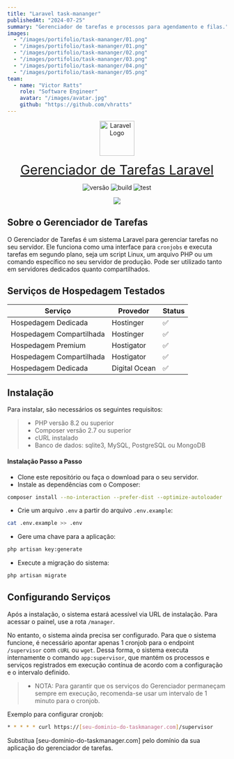 ```yaml
---
title: "Laravel task-mananger"
publishedAt: "2024-07-25"
summary: "Gerenciador de tarefas e processos para agendamento e filas."
images:
  - "/images/portifolio/task-mananger/01.png"
  - "/images/portifolio/task-mananger/01.png"
  - "/images/portifolio/task-mananger/02.png"
  - "/images/portifolio/task-mananger/03.png"
  - "/images/portifolio/task-mananger/04.png"
  - "/images/portifolio/task-mananger/05.png"
team:
  - name: "Victor Ratts"
    role: "Software Engineer"
    avatar: "/images/avatar.jpg"
    github: "https://github.com/vhratts"
---
```


<p align="center">
<a href="#" target="_blank" style="display: flex; justify-content: center;">
<img src="public/app.png" width="400" alt="Laravel Logo" style="width: 80px;" />
</a>
</p>

<p align="center">
<a href="#" style="font-size: 30px;">Gerenciador de Tarefas Laravel</a>
</p>

<p align="center">
<img src="https://img.shields.io/badge/version-1.1.3-cyan" alt="versão" />
<img src="https://img.shields.io/badge/build-pass-red" alt="build" />
<img src="https://img.shields.io/badge/test-pass-green" alt="test" />
</p>

<p align="center">
<img src="/images/portifolio/task-mananger/wallpaper-02.png" />
</p>


## Sobre o Gerenciador de Tarefas

O Gerenciador de Tarefas é um sistema Laravel para gerenciar tarefas no seu servidor. Ele funciona como uma interface para ```cronjobs``` e executa tarefas em segundo plano, seja um script Linux, um arquivo PHP ou um comando específico no seu servidor de produção. Pode ser utilizado tanto em servidores dedicados quanto compartilhados.

## Serviços de Hospedagem Testados

| Serviço | Provedor | Status |
|---------|----------|--------|
| Hospedagem Dedicada | Hostinger | ✅ |
| Hospedagem Compartilhada | Hostinger | ✅ |
| Hospedagem Premium | Hostigator | ✅ |
| Hospedagem Compartilhada | Hostigator | ✅ |
| Hospedagem Dedicada | Digital Ocean | ✅ |

## Instalação

Para instalar, são necessários os seguintes requisitos:

>- PHP versão 8.2 ou superior
>- Composer versão 2.7 ou superior
>- cURL instalado
>- Banco de dados: sqlite3, MySQL, PostgreSQL ou MongoDB

#### Instalação Passo a Passo
* Clone este repositório ou faça o download para o seu servidor.
* Instale as dependências com o Composer:
```sh
composer install --no-interaction --prefer-dist --optimize-autoloader
```
* Crie um arquivo ```.env``` a partir do arquivo ```.env.example```:
```sh
cat .env.example >> .env
```
* Gere uma chave para a aplicação:
```sh
php artisan key:generate
```
* Execute a migração do sistema:
```sh
php artisan migrate
```

## Configurando Serviços

Após a instalação, o sistema estará acessível via URL de instalação.
Para acessar o painel, use a rota ```/manager```.

No entanto, o sistema ainda precisa ser configurado. Para que o sistema funcione, é necessário apontar apenas 1 cronjob para o endpoint ```/supervisor``` com ```cURL``` ou ```wget```. Dessa forma, o sistema executa internamente o comando ```app:supervisor```, que mantém os processos e serviços registrados em execução contínua de acordo com a configuração e o intervalo definido.

>- NOTA: Para garantir que os serviços do Gerenciador permaneçam sempre em execução, recomenda-se usar um intervalo de 1 minuto para o cronjob.

Exemplo para configurar cronjob:
 ```bash
* * * * * curl https://[seu-dominio-do-taskmanager.com]/supervisor
 ```
Substitua [seu-dominio-do-taskmanager.com] pelo domínio da sua aplicação do gerenciador de tarefas.
